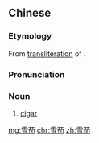 ==Chinese==
{{zh-forms}}

===Etymology===
From [[transliteration]] of {{etyl|en|zh}} {{m|en|cigar}}.

===Pronunciation===
{{zh-pron
|m=xuějiā
|c=syut3 gaa1
|h=pfs=siet-kâ
|cat=n
}}

===Noun===
{{zh-noun}}

# [[cigar]]

[[mg:雪茄]]
[[chr:雪茄]]
[[zh:雪茄]]